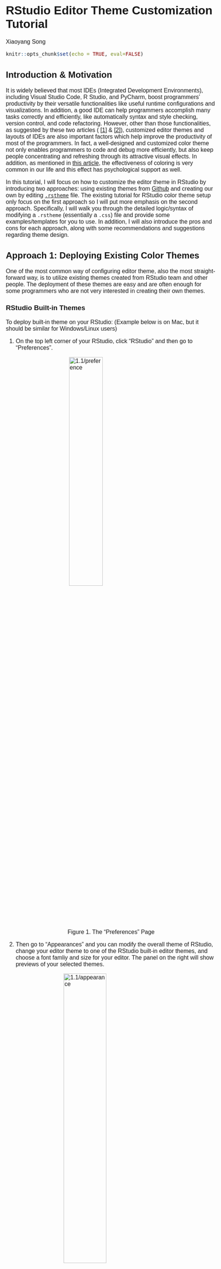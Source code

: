 # RStudio Editor Theme Customization Tutorial

Xiaoyang Song

<style type="text/css">
  body{
  margin: auto;
  font-size: 12pt;
  font-family: 'Avenir', sans-serif;
  }
</style>
<style>
.center {
  display: block;
  margin-left: auto;
  margin-right: auto;
  width: 50%;
}

</style>

```r
knitr::opts_chunk$set(echo = TRUE, eval=FALSE)
```

<!-- # RStudio Editor Theme Setup Tutorial -->

## Introduction & Motivation

It is widely believed that most IDEs (Integrated Development Environments), including Visual Studio Code, R Studio, and PyCharm, boost programmers' productivity by their versatile functionalities like useful runtime configurations and visualizations. In addition, a good IDE can help programmers accomplish many tasks correctly and efficiently, like automatically syntax and style checking, version control, and code refactoring. However, other than those functionalities, as suggested by these two articles ( [$[1]$](https://www.diva-portal.org/smash/get/diva2:1337805/FULLTEXT01.pdf) & [$[2]$](https://blog.ndepend.com/6-reasons-visual-studio-theme-affects-productivity/)), customized editor themes and layouts of IDEs are also important factors which help improve the productivity of most of the programmers. In fact, a well-designed and customized color theme not only enables programmers to code and debug more efficiently, but also keep people concentrating and refreshing through its attractive visual effects. In addition, as mentioned in [this article](https://www.corporatesuites.com/how-colors-affect-office-productivity/), the effectiveness of coloring is very common in our life and this effect has psychological support as well.

In this tutorial, I will focus on how to customize the editor theme in RStudio by introducing two approaches: using existing themes from [Github](https://github.com/mkearney/rstudiothemes) and creating our own by editing [`.rstheme`](https://rstudio.github.io/rstudio-extensions/rstudio-theme-creation.html) file. The existing tutorial for RStudio color theme setup only focus on the first approach so I will put more emphasis on the second approach. Specifically, I will walk you through the detailed logic/syntax of modifying a `.rstheme` (essentially a `.css`) file and provide some examples/templates for you to use. In addition, I will also introduce the pros and cons for each approach, along with some recommendations and suggestions regarding theme design.

## Approach 1: Deploying Existing Color Themes

One of the most common way of configuring editor theme, also the most straight-forward way, is to utilize existing themes created from RStudio team and other people. The deployment of these themes are easy and are often enough for some programmers who are not very interested in creating their own themes.

### RStudio Built-in Themes

To deploy built-in theme on your RStudio: (Example below is on Mac, but it should be similar for Windows/Linux users)

1. On the top left corner of your RStudio, click "RStudio" and then go to "Preferences".

<!-- <div class="imgctner"> -->
<img class = 'center' style="height: auto; width: 40%;" src="resources/rstudio_editor_theme_setup_imgs/1.1/preference.png" alt="1.1/preference"/>
<figcaption style="text-align: center;">Figure 1. The "Preferences" Page</figcaption>
<!-- <figcaption style="text-align: center;"></figcaption></div> -->

2. Then go to "Appearances" and you can modify the overall theme of RStudio, change your editor theme to one of the RStudio built-in editor themes, and choose a font famliy and size for your editor. The panel on the right will show previews of your selected themes.

<!-- <div class='container', style="text-align: center;"> -->
<img class='center' style="height: auto; width: 45%;" src="resources/rstudio_editor_theme_setup_imgs/1.1/appearance.png" alt="1.1/appearance"/>
<figcaption style="text-align: center;">Figure 2. The "Appearance" Panel</figcaption>

Note that there is a button called "Add", implying that we can import our own themes to RStudio. This is exactly what I will walk you through in the second half of this tutorial. Be patient!

3. After selection and adjustion, simply click on "Apply" at the bottom right corner and you are all set.

### Using Themes From "rstheme" Library

As you probably noticed, the available themes are very limited in RStudio so it is natural to use themes from existing R libraries. "rstheme" is a well-known R library consisting of well-designed editor themes developed by [Garrick Aden-Buie](https://github.com/gadenbuie). There is a tutorial for this on Garrick's webpage but I will re-introduce and simplify the steps.

1. Install the package from Github by typing the following command:

```r
# Install the package
# devtools::install_github("gadenbuie/rsthemes")
library(rsthemes)
```

Please make sure you have "devtools" installed. If you have not, installed it first using the following commands:

```r
# Install devtools by uncommenting the line below
# install.packages("devtools")
```

2. Install all themes to your local RStudio. Note that [Base16](https://github.com/chriskempson/base16) is a framework for building themes using a base of 16 colors. Because it is a useful framework as it is introduced, you can also leverage on that to create your own themes; but this is not the focus of this tutorial. If you are interested in that, please check [here](https://github.com/chriskempson/base16/blob/main/builder.md) for more details. The "include_base16" argument simply controls whether we want to download Base16-based themes.

```r
rsthemes::install_rsthemes(include_base16 = TRUE) # Can only be used after package is installed
```

3. After installation, we can browse and try all available themes by typing:

```r
rsthemes::list_rsthemes() # List the names of all themes
```

```r
# eval set to FALSE since there is no active RStudio session
rsthemes::try_rsthemes("dark") # try dark themes; can also be "light" or "base16"
```

Then, an interactive session will start and you can try all editor themes on your own. Suppose you also want to explore "dark" themes, your RStudio console should look like this: (Note that your RStudio themes change automatically as you entered an interactive session)

<!-- <div class='container', style="text-align: center;"> -->
<img class='center' style="height: auto; width: 60%;" src="resources/rstudio_editor_theme_setup_imgs/1.2/try.png" alt="1.1/appearance"/>
<figcaption style="text-align: center;">Figure 3. Interactive Theme Changing Session</figcaption>
<!-- <figcaption style="text-align: center;"></figcaption></div>-->
You can easily find the name of current theme at the bottom and add that to your favorite theme list following the prompts in the console.

4. Whenever you found a theme that fits your style, you can just press "ESC" to quit the interactive session and the theme will be configured automatically. In case this does not work (for some users this may not work because of their RStudio security and privacy configurations), please simply try the following two methods:

- Similar to what we did in 1.1, as we have already downloaded the themes, we can always go to "RStudio -> Preference -> Appearance" to change the themes.
- On the other hand, we can deploy the theme simply by typing the following command in console and specifying the name of the theme we installed.

```r
# eval set to FALSE since there is no active RStudio session
rstudioapi::applyTheme("<theme_name>")
```

5. As I mentioned before, "rstheme" is a comprehensive package about RStudio editor themes and there are more advanced options including modifying your favorite themes lists or switching between themes. If you are interested in that, please check detailed documentations via [this blog post](https://www.garrickadenbuie.com/project/rsthemes/#usage) and [the Github source](https://github.com/gadenbuie/rsthemes).

## Approach 2: Building Own Editor Themes From Scratch

Even though existing themes from Github packages are good, the editor themes are sometimes too complex for everyone to fully accept. For example, people may only like a portion of the editor styles but when using that, they have bear the things that they don't really enjoy. How can we solve this problem? Just building your own theme from scratch.

### What is `.rstheme` file?

In order to configure customized editor themes, we need to write a `.rstheme` file or modify the template of it. In short, a `.rstheme` file is essentially a CSS ([Cascading Style Sheets](https://www.w3.org/Style/CSS/Overview.en.html)) and when editing it, we just follow the grammars and styles in CSS. CSS is a very common mechanism and often refered as a stylesheet language used for adding style configurations to Web page. For this tutorial, you do not have to be an expert about that! But please feel free to check [this blog](https://www.theserverside.com/definition/cascading-style-sheet-CSS) to get a sense of how CSS works.

### Download `.rstheme` file template & Setup

1. Download the .rstheme template file from [here](https://github.com/Xiaoyang-Song/RStudio-Theme-Customization). After downloading it, open it using Visual Sudio Code (VS Code) or RStudio. The first one is recommended because it has a bunch of addins that we can utilize to make our life easier.

2. Change the filename from `template.rstheme` to `template.css`. Note that we use `.css` extension here because VS Code will render it in a more elegant way than the raw `.rstheme` file. You can see that the file with `.css` extension fully exploit the advantages of colors and has good visual effects.

<div class='center', style="width:90%">
<img style="height: auto; width: 45%;" src="resources/rstudio_editor_theme_setup_imgs/2.1/rstheme.png" alt="rstheme"/>
&nbsp;
&nbsp;
<img style="height: auto; width: 47%;" src="resources/rstudio_editor_theme_setup_imgs/2.1/css.png" alt="css"/>
<figcaption style="text-align: center;">Figure. 4: .rstheme extension (left) and .css extension(right)</figcaption></div>

However, this step is completely optional. If you are comfortable with directly editing the raw `.rstheme` file, you are welcome to do so as well; but in that case, you may not be able to exploit the advantages of color.

3. Then, at the first line of the file, replace the place holder strings with your theme name.

### Declaration of Global Variables

As in other programming languages, we can declare a set of global variables at the beginning and use them later. In the template file, locate the CSS pseudoclass `root`; if you do not modify the source file, the code chunk should start at line 3 and its content should be like the figure below. (The understanding of pseudoclass is not important here but please check [this documentation](https://developer.mozilla.org/en-US/docs/Web/CSS/:root) if you are interested in)

<div class='center', style="text-align: center; width:90%">
<img style="height: auto; width: 50%;" src="resources/rstudio_editor_theme_setup_imgs/2.3/global.png" alt="2.3/global"/>
<figcaption style="text-align: center;">Figure 5. Global Variable Declaration</figcaption></div>

Inside the root class, there are many useful global variables that we can define. To define your own color, you can follow any of the four options below (when copying the following code, remember the semicolon). For RGB or hex color representation converter, please check [this website](https://imagecolorpicker.com/color-code/2596be).

```css
--<your-color-name>: #A6E22E; /* hex color representation */
--<your-color-name>: rgb(x,y,z); /* normal RGB color */
--<your-color-name>: rgba(x,y,z,a); /* add opacity */
--<your-color-name>: var(<name-of-existing-color>) /* using existing color */
```

This template file has already declared many useful gloabl variables for you with informative names. I suggest taking advantages of them first and adding your own when necessary. For example, `--numeric-constant: #008bff;` specifies that every numeric constant should be blue. We will be using these useful global variables for most of the configurations.

### Basic Logic & Syntax

After configuring global variables, we can start use them to setup colors for different parts of RStudio and different chunks of codes. For example, we may want the keywords (e.g. `if`, `else`, `for`) to have different colors than strings. This can significantly help with debugging. The syntax of setting up color for a specific part is the following. (Note that in the language of CSS, such configuration can include many properties other than color, and the whole structure below is often called the ["ruleset"](https://developer.mozilla.org/en-US/docs/Learn/Getting_started_with_the_web/CSS_basics))

```css
.<Identifier> {
  color: <YOUR_COLOR>;
  /* There are tons of properties that can be modified here, e.g. */
  background-color: <YOUR_BG_COLOR>;
  width: <YOUR_WIDTH>;
  font-weight: <YOUR_FONT_WEIGHT>;
  /* ... */
}
```

#### Identifier (i.e. CSS Selector)

RStudio has different identifiers (also called selector in the language of CSS) for different code chunks and parts in the IDE. To configure the color for them, we need to first identify their "Identifier" by checking [this table](https://rstudio.github.io/rstudio-extensions/rstudio-theme-creation.html) from RStudio Official Documentation. Note that if you want multiple parts to have the same configuration, you can put multiple identifiers together, separated by comma.

```c
.<Identifier_1>, .<Identifier_2>, ...{
  /* YOUR CONFIGURATION GOES HERE */
}
```

#### CSS Property

There are many properties other than color that can also be modified in the ruleset. Please refer to this document for all possible [CSS properties](https://jenkov.com/tutorials/css/css-properties-css-rules.html#:~:text=A%20CSS%20rule%20is%20a,target%20with%20the%20CSS%20rule.) that you can configure. The general syntax is provided below:

```css
.<Identifier> {
  <Property_1>: <Property_1_Value>;
  <Property_2>: <Property_2_Value>;
  /* ... */
}
```

In this tutorial, we will mainly focus on the property `color`, but other properties like `background-color` and `margin` can be important when we want to adjust the overall editor styles, while property like `font-weight` and `font-family` can be useful if we want to display error message with emphasis.

### Some Useful Examples

Now, with the knowledge of how it works, I will walk you through some example configurations and provide some suggestions of setting up themes.

#### Example 1: Change Cursor Color

You can setup the color of your cursor simply using the following ruleset; the width can also be adjusted according to your preferences. Note that the specification of `<YOUR_COLOR>` can use any of the four methods mentioned in section 2.3.

```css
.ace_cursor {
  border-color: <YOUR_COLOR>;
  width: 2px;
}
```

#### Example 2: Highlight Selection

When selecting portion of code in RStudio, you often want it to be highlighted. This can be achieved by modifying ruleset `.ace_selection` like the following. Simply changing the `background_color` property to be whatever color you want it to be.

```css
.ace_selection {
  background-color: <YOUR_BG_COLOR>;
}
```

#### Conclusion

The two aformentioned examples are just illustrations of how we can modify the ruleset. The configuration for other parts should not be significantly different from these two examples. The template that I provided to you contain nearly everything with default color values. What you need to do is just figure out what each part is referring to by reading RStudio documentation and modify the color property.

### Dealing With Hierarchy

As you probably noticed in the template or in the table from RStudio documentation, there exists hierarchies in the identifiers (selectors). For example, `.ace_numeric` and `.ace_language` are the children of `.ace_constant`, so modifying the ruleset for `.ace_constant` will automatically override the ruleset for `.ace_language`. Similar things happens for `.ace_operator` and `.ace_keyword` where the latter is of higher level than the first selector.

#### Explicitly Define Rulesets

One way to deal with the hierarchical structure in CSS selectors is to explicitly define ruleset for each selector in the hierarchy. For example, taking the aforementioned `.ace_constant` for example, in order to avoid conflicts, we can simply do the following so that `language constants` and `numeric constants` have different colors. However, when doing this, be sure not to specify `.ace_constant` as it will override all of them implicitly.

```css
/* Example */
.ace_constant.ace_language{
  color: var(--language-constant);
}
.ace_constant.ace_numeric{
  color: var(--numeric-constant);
}
/* Define ruleset for other selectors under .ace_constant below */
/* ... */
```

However, if we want everything under `.ace_constant` to have the same style (i.e. ruleset), we can just do it in one-shot:

```c
.ace_constant {
  /*YOUR CONFIGURATION GOES HERE*/
}
```

#### Using the `not` Keyword

We can leverage on the previous methods to solve any potential problems about CSS selector hierarchies. However, if you want to declare ruleset for every selector in a hierarchy, it requires the exposure and knowledge to all possible children selectors, which is time-consuming and not effective. In most of the case, we only want to modify part of the selectors under a hierarchy. For instance, for `.ace_keyword`, we sometimes want all keywords to have the same styles but the operator (`.ace_operator`) to have its own style.

In this example, if we use method in 2.6.1, we need knowledge of every single selector under `.ace_keyword` and specify styles for all of them manually. This is terrible. One another method we can use is take advantage of the `not` keyword. The following code illustrates how it works.

```css
.ace_keyword:not(.ace_operator){
  /* YOUR CONFIGURATION FOR ALL .ace_keyword OTHER THAN .ace_keyword.ace_operator */
}
.ace_operator{
  /* YOUR CONFIGURATION GOES HERE */
}
```

You first configure styles for `.ace_keyword` without `.ace_operator` and then you create a new ruleset for `.ace_operator`. This method is recommended in practice because it is more elegant and efficient.

#### Miscellaneous

Note that in this section, I referred the problem that changing styles of certain selector will override the styles of other selector as hierarchical conflicts and made analogies including parents and children. However, the terminology here is not accurate enough. A more accurate description is the following: the "scope" of some selector may be contained in the "scope" of other selectors so overriding issue will happen. To make it concrete, the scope for `.ace_constant` is all constants including boolean, numeric, and language constants. However, the scope for `.ace_numeric` is just numeric constant, which is contained by the scope of `.ace_constant`. Therefore, conflicts (overriding) will happen if we do not handle them correctly. However, I hope the illustration using parents and children make sense to you.

### Use the Template

Now you should be able to write a `.rstheme` (essentially `.css`) file yourself from scratch to configure styles for your RStudio IDE. However, that is a great pain so I provided you a template which contains nearly all possible selectors that you may want to modify. In the template, you can find the place to configure styles for the following main components in your IDE:

1. Code editor (i.e. code colors & styles)
2. R console input/output styles
3. Terminal intput/output styles
4. Toolbars, tabs, and splitters
5. R markdown styles

There are plenty of components other than those five common ones which you can play with. However, changing styles of them require more sophisticated understanding of CSS and may not be very useful for overall theme setting. Furthermore, I would like to quote one valuable advice from the RStudio official documentation: "In addition to these rule sets, you will also find a number of rule sets related to the Terminal pane, with selectors that include .terminal or selectors that begin with .xterm. It is possible to change these values as well, but it may be advisable to keep a back up copy of your original theme in case you don’t like any of the changes."

### Deploy Your Themes to RStudio

After we finished editing the `.css` file and configured all styles that you liked, we can simply convert the file back to `.rstheme` by simply changing the file extension to `.rstheme`. Now your customized theme is available and we need to add it to RStudio.

1. Go to "RStudio" -> "Preference" -> "Appearance".
2. Click "Add" and add your `.rstheme` file into RStudio.
3. After you are done, simply select it and click "Apply", and you deployed your personal theme.

After your deployment, if you find anything that you want to further modify, you can do the modification directly on your `.rstheme` file and then "Add" it to your RStudio again following those steps. However, be sure to delete your previous theme before adding new ones, or you can name your new theme with a different name (just change the first line of your source file). To remove a theme from RStudio:

1. Again, go to "RStudio" -> "Preference" -> "Appearance".
2. Select the theme you want to remove; if you want to remove the theme you are currently using, please switch to another theme first.
3. Click "Remove" and you are all set.

### Things to be Avoided & Design Tips

Now, you are equipped with toolboxes to design your personalized theme. Designing a light mode theme is straightforward but as shown by many research and survey, the development of dark mode theme can be tricky and there are lots of things to be avoided. I would like to share some articles which introduced some common tips when designing dark mode themes.

1. [8 Tips for Dark Theme Design](https://uxplanet.org/8-tips-for-dark-theme-design-8dfc2f8f7ab6)
2. [DARK UI DESIGN – 11 TIPS FOR DARK MODE DESIGN](https://www.halo-lab.com/blog/dark-ui-design-11-tips-for-dark-mode-design)
3. [Designing for dark mode: 7 tips to help you do it well](https://tillerdigital.com/blog/designing-for-dark-mode-7-tips-to-help-you-do-it-well/)
4. [6 dark mode design tips for developers](https://blog.codemagic.io/6-dark-mode-design-tips/)
5. [Stepping Out of the Light: Tips for the design and development of dark mode](https://medium.muz.li/stepping-out-of-the-light-tips-for-the-design-and-development-of-dark-mode-bb6f7a38043d)

## Other Approaches

There are definitely more than two approaches to configure styles for IDEs like RStudio. I would like to briefly introduce one more common method: creating a `.tmTheme` file first and then modifying the `.rstheme` file that RStudio generated based on it. In general, `.tmTheme` file is a [XML](https://en.wikipedia.org/wiki/XML)-based theme configuration file. Here is a very useful [`.tmTheme` Development Web App](https://tmtheme-editor.herokuapp.com/#!/editor/theme/Monokai) that can be used to develop your own `.tmTheme`.

However, I would NOT recommend using this approach as `.tmTheme` is a general theme setting approach while `.rstheme` that we mainly covered in this tutorial is the one designed for RStudio only. The automatic conversion mentioned in the preceding paragraph may have many warnings and unexpected errors. Therefore, using `.tmTheme` may result in many unexpected behavior if you do not handle the gap and its compatibility with RStudio carefully. Furthermore, if you want to do more advanced configuration like what we did for `.rstheme` file, those online editor may not be enough and you also have to dive into the source code and modify it, and it is harder to debug too.

## Miscellaneous

I have been interested in color theme setup for IDEs starting from my junior year and previously I designed several editor theme myself for VS Code and Pycharm based on my own preferences. However, this is my first time working on RStudio editor theme customization. For this project, I reviewed many documentations including RStudio official documentation regarding `.rstheme` file and illustrated it using my own understanding. I think that my previous experience really helps me a lot when writing this tutorial.

In addition, I also reviewed and learned some core contents in CSS again in order to illustrate the relevant concepts correctly and clearly. As for evaluation of this project, I feel like this tutorial should be helpful for many people but people without experience in CSS may take more time to follow. For tutorial, there is always better to add more examples and illustration so I will keep revising this tutorial in the future and publish it after further polishing.

## References

1. https://www.diva-portal.org/smash/get/diva2:1337805/FULLTEXT01.pdf
2. https://blog.ndepend.com/6-reasons-visual-studio-theme-affects-productivity/
3. https://www.corporatesuites.com/how-colors-affect-office-productivity/
4. https://github.com/mkearney/rstudiothemes
5. https://github.com/gadenbuie
6. https://www.garrickadenbuie.com/project/rsthemes/#usage
7. https://github.com/chriskempson/base16
8. https://github.com/chriskempson/base16/blob/main/builder.md
9. https://www.w3.org/Style/CSS/Overview.en.html
10. https://www.theserverside.com/definition/cascading-style-sheet-CSS
11. https://developer.mozilla.org/en-US/docs/Web/CSS/:root
12. https://developer.mozilla.org/en-US/docs/Learn/Getting_started_with_the_web/CSS_basics
13. https://imagecolorpicker.com/color-code/2596be
14. https://rstudio.github.io/rstudio-extensions/rstudio-theme-creation.html
15. https://jenkov.com/tutorials/css/css-properties-css-rules.html#
16. https://uxplanet.org/8-tips-for-dark-theme-design-8dfc2f8f7ab6
17. https://blog.prototypr.io/8-tips-for-perfect-dark-theme-ui-5aa34784784e
18. https://www.halo-lab.com/blog/dark-ui-design-11-tips-for-dark-mode-design
19. https://tillerdigital.com/blog/designing-for-dark-mode-7-tips-to-help-you-do-it-well/
20. https://blog.codemagic.io/6-dark-mode-design-tips/
21. https://en.wikipedia.org/wiki/XML
22. https://tmtheme-editor.herokuapp.com/#!/editor/theme/Monokai
